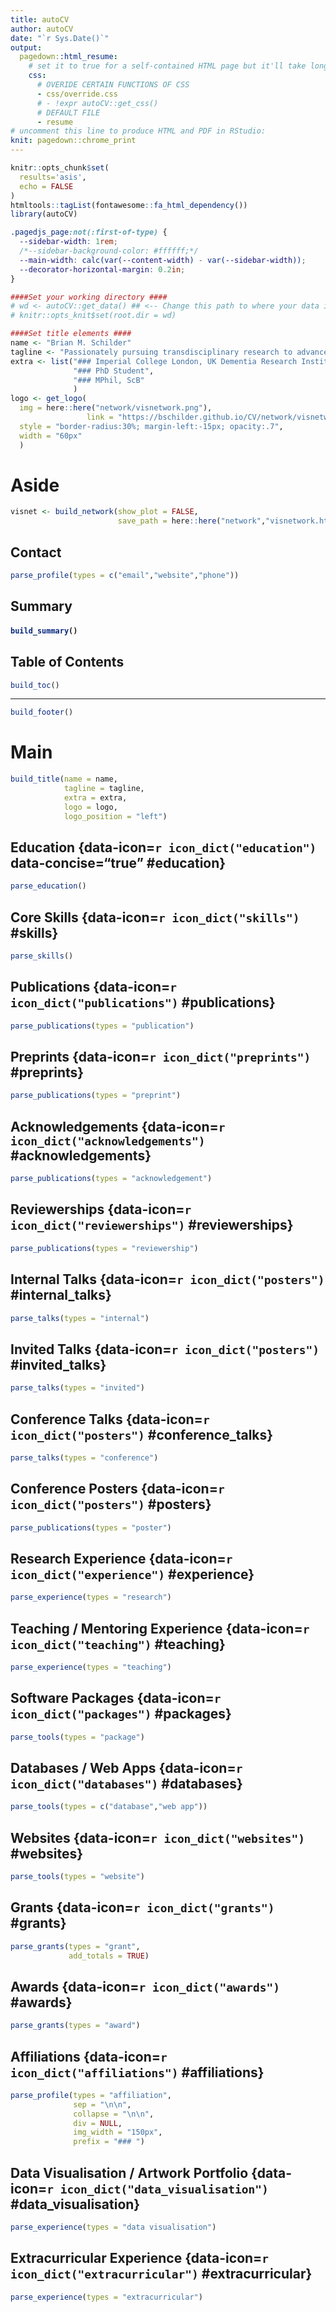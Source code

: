 ```yaml
---
title: autoCV
author: autoCV
date: "`r Sys.Date()`"
output:
  pagedown::html_resume:
    # set it to true for a self-contained HTML page but it'll take longer to render
    css: 
      # OVERIDE CERTAIN FUNCTIONS OF CSS
      - css/override.css
      # - !expr autoCV::get_css()
      # DEFAULT FILE
      - resume 
# uncomment this line to produce HTML and PDF in RStudio:
knit: pagedown::chrome_print
---
```


```r
knitr::opts_chunk$set(
  results='asis', 
  echo = FALSE
)
htmltools::tagList(fontawesome::fa_html_dependency())
library(autoCV) 
```

<!-- Only show sidebar on first page: https://github.com/rstudio/pagedown/issues/147 -->
```css
.pagedjs_page:not(:first-of-type) {
  --sidebar-width: 1rem;
  /*--sidebar-background-color: #ffffff;*/
  --main-width: calc(var(--content-width) - var(--sidebar-width));
  --decorator-horizontal-margin: 0.2in;
}
```

<!-- Custom Info -->
```r
####Set your working directory ####
# wd <- autoCV::get_data() ## <-- Change this path to where your data is
# knitr::opts_knit$set(root.dir = wd)

####Set title elements ####
name <- "Brian M. Schilder"
tagline <- "Passionately pursuing transdisciplinary research to advance human health and knowledge."
extra <- list("### Imperial College London, UK Dementia Research Institute",
              "### PhD Student",
              "### MPhil, ScB"
              )  
logo <- get_logo(
  img = here::here("network/visnetwork.png"), 
                 link = "https://bschilder.github.io/CV/network/visnetwork.html",
  style = "border-radius:30%; margin-left:-15px; opacity:.7",
  width = "60px"
  )
```


# Aside 

```r
visnet <- build_network(show_plot = FALSE,
                        save_path = here::here("network","visnetwork.html"))
```

## Contact {#contact}

```r
parse_profile(types = c("email","website","phone"))
```

## Summary {#summary}

<h4>  
```r
build_summary()
```
</h4>

## Table of Contents {#toc}

```r
build_toc()
```

<hr>

```r
build_footer()
```

# Main

```r
build_title(name = name,
            tagline = tagline,
            extra = extra, 
            logo = logo, 
            logo_position = "left")
```


## Education {data-icon=`r icon_dict("education")` data-concise="true" #education}

```r
parse_education()
```

## Core Skills {data-icon=`r icon_dict("skills")` #skills}

```r
parse_skills()
```


## Publications {data-icon=`r icon_dict("publications")` #publications}

```r
parse_publications(types = "publication")
```

## Preprints {data-icon=`r icon_dict("preprints")` #preprints}

```r
parse_publications(types = "preprint")
```

## Acknowledgements {data-icon=`r icon_dict("acknowledgements")` #acknowledgements}

```r
parse_publications(types = "acknowledgement")
```

## Reviewerships {data-icon=`r icon_dict("reviewerships")` #reviewerships}

```r
parse_publications(types = "reviewership")
```

## Internal Talks {data-icon=`r icon_dict("posters")` #internal_talks}

```r
parse_talks(types = "internal")
```

## Invited Talks {data-icon=`r icon_dict("posters")` #invited_talks}

```r
parse_talks(types = "invited")
```

## Conference Talks {data-icon=`r icon_dict("posters")` #conference_talks}

```r
parse_talks(types = "conference")
```


## Conference Posters {data-icon=`r icon_dict("posters")` #posters}

```r
parse_publications(types = "poster")
```

## Research Experience {data-icon=`r icon_dict("experience")` #experience}

```r
parse_experience(types = "research")
```

## Teaching / Mentoring Experience {data-icon=`r icon_dict("teaching")` #teaching}

```r
parse_experience(types = "teaching")
```

## Software Packages {data-icon=`r icon_dict("packages")` #packages}

```r
parse_tools(types = "package")
```

## Databases / Web Apps {data-icon=`r icon_dict("databases")` #databases}

```r
parse_tools(types = c("database","web app"))
```

## Websites {data-icon=`r icon_dict("websites")` #websites}

```r
parse_tools(types = "website")
```

## Grants {data-icon=`r icon_dict("grants")` #grants}

```r
parse_grants(types = "grant", 
             add_totals = TRUE)
```

## Awards {data-icon=`r icon_dict("awards")` #awards}

```r
parse_grants(types = "award")
```

## Affiliations {data-icon=`r icon_dict("affiliations")` #affiliations}

```r
parse_profile(types = "affiliation", 
              sep = "\n\n",
              collapse = "\n\n",
              div = NULL,
              img_width = "150px",
              prefix = "### ")
```

## Data Visualisation / Artwork Portfolio {data-icon=`r icon_dict("data_visualisation")` #data_visualisation}

```r
parse_experience(types = "data visualisation")
```

## Extracurricular Experience {data-icon=`r icon_dict("extracurricular")` #extracurricular}

```r
parse_experience(types = "extracurricular")
```
